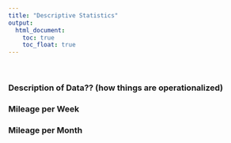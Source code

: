 ```yaml
---
title: "Descriptive Statistics"
output: 
  html_document:
    toc: true
    toc_float: true
---
```


<br/>  

### Description of Data?? (how things are operationalized)

### Mileage per Week

### Mileage per Month

